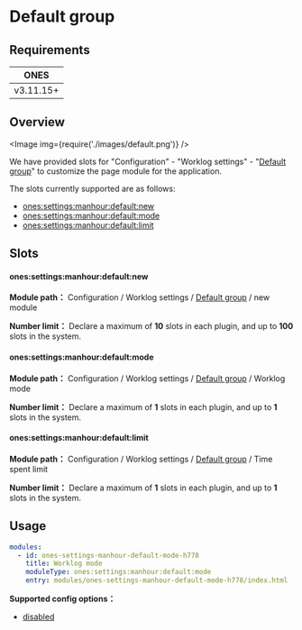 
# Default group

## Requirements

| **ONES**  |
| :-------: |
| v3.11.15+ |

## Overview

<Image img={require('./images/default.png')} />

We have provided slots for "Configuration" - "Worklog settings" - "[Default group](../../index.mdx#slot-hierarchy)" to customize the page module for the application.

The slots currently supported are as follows:

- [ones:settings:manhour:default:new](#onessettingsmanhourdefaultnew)
- [ones:settings:manhour:default:mode](#onessettingsmanhourdefaultmode)
- [ones:settings:manhour:default:limit](#onessettingsmanhourdefaultlimit)

## Slots

#### ones:settings:manhour:default:new

**Module path：** Configuration / Worklog settings / [Default group](../../index.mdx#slot-hierarchy) / new module

**Number limit：** Declare a maximum of **10** slots in each plugin, and up to **100** slots in the system.

#### ones:settings:manhour:default:mode

**Module path：** Configuration / Worklog settings / [Default group](../../index.mdx#slot-hierarchy) / Worklog mode

**Number limit：** Declare a maximum of **1** slots in each plugin, and up to **1** slots in the system.

#### ones:settings:manhour:default:limit

**Module path：** Configuration / Worklog settings / [Default group](../../index.mdx#slot-hierarchy) / Time spent limit

**Number limit：** Declare a maximum of **1** slots in each plugin, and up to **1** slots in the system.

## Usage

```yaml
modules:
  - id: ones-settings-manhour-default-mode-h778
    title: Worklog mode
    moduleType: ones:settings:manhour:default:mode
    entry: modules/ones-settings-manhour-default-mode-h778/index.html
```

**Supported config options：**

- [disabled](../../../../../../reference/config/plugin.yaml#disabled)
